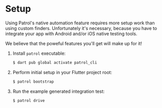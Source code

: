 # Setup

Using Patrol's native automation feature requires more setup work than using
custom finders. Unfortunately it's necessary, because you have to integrate your
app with Android and/or iOS native testing tools.

We believe that the poweful features you'll get will make up for it!

1. Install `patrol` executable:

   ```bash
   $ dart pub global activate patrol_cli
   ```

2. Perform initial setup in your Flutter project root:

   ```bash
   $ patrol bootstrap
   ```

3. Run the example generated integration test:

   ```bash
   $ patrol drive
   ```
